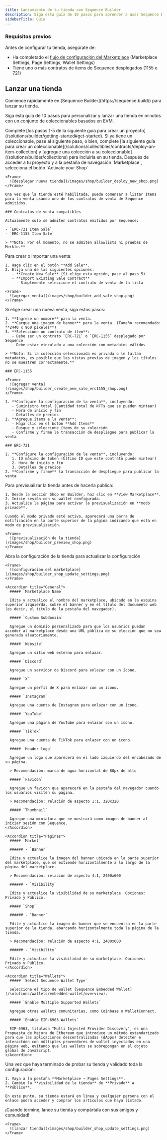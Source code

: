 ```yaml
---
title: Lanzamiento de tu tienda con Sequence Builder
description: Siga esta guía de 10 pasos para aprender a usar Sequence Builder, que ofrece a los creadores de juegos una tienda que puede personalizarse e integrarse fácilmente en la experiencia de su juego, sin necesidad de experiencia en programación.
sidebarTitle: Guía
---
```


### Requisitos previos
Antes de configurar tu tienda, asegúrate de:
- Ha completado el [flujo de configuración del Marketplace](/solutions/marketplaces/white-label-marketplace/guide) (Marketplace Settings, Page Settings, Wallet Settings)
- Tiene uno o más contratos de ítems de Sequence desplegados (1155 o 721)

## Lanzar una tienda

<Note>
  Comience rápidamente en [Sequence Builder](https://sequence.build/) para lanzar su tienda.
</Note>

Siga esta guía de 10 pasos para personalizar y lanzar una tienda en minutos con un conjunto de coleccionables basados en EVM.

<Steps>
  <Step title="Crear proyecto">
    Complete [los pasos 1-5 de la siguiente guía para crear un proyecto](/solutions/builder/getting-started#get-started).
  </Step>

  <Step title="Opcional: Crear coleccionable">
    Si ya tiene un coleccionable, pase al siguiente paso, o bien, complete [la siguiente guía para crear un coleccionable](/solutions/collectibles/contracts/deploy-an-item-collection) y [agregue una colección a su coleccionable](/solutions/builder/collections) para incluirla en su tienda.
  </Step>

  <Step title="Desplegar tienda">
    Después de acceder a tu proyecto y a la pestaña de navegación `Marketplace`, selecciona el botón `Activate your Shop`

    <Frame>
      ![desplegar nueva tienda](/images/shop/builder_deploy_new_shop.png)
    </Frame>

    Una vez que la tienda esté habilitada, puede comenzar a listar ítems para la venta usando uno de los contratos de venta de Sequence admitidos.

    ### Contratos de venta compatibles

    Actualmente solo se admiten contratos emitidos por Sequence:

    - `ERC-721 Item Sale`
    - `ERC-1155 Item Sale`

    > **Nota: Por el momento, no se admiten allowlists ni pruebas de Merkle.**
  </Step>

  <Step title="Agregar una venta">
    Para crear o importar una venta:

    1. Haga clic en el botón **Add Sale**.
    2. Elija una de las siguientes opciones:
       - **Create New Sale** (Si elige esta opción, pase al paso 5)
       - **Import Existing Sale Contract**
         - Simplemente seleccione el contrato de venta de la lista

    <Frame>
      ![agregar venta](/images/shop/builder_add_sale_shop.png)
    </Frame>
  </Step>

  <Step title="Crear una nueva venta">
    Si elige crear una nueva venta, siga estos pasos:

    1. **Ingrese un nombre** para la venta.
    2. **Cargue una imagen de banner** para la venta. (Tamaño recomendado: **2440 x 960 píxeles**)
    3. **Seleccione un contrato de ítem**:
       - Debe ser un contrato `ERC-721` o `ERC-1155` desplegado por Sequence
       - Debe estar vinculado a una colección con metadatos válidos

    > **Nota: Si la colección seleccionada es privada o le faltan metadatos, es posible que las vistas previas de imagen y los títulos no se muestren correctamente.**

    ### ERC-1155

    <Frame>
      ![agregar venta](/images/shop/builder_create_new_sale_erc1155_shop.png)
    </Frame>

    1. **Configure la configuración de la venta**, incluyendo:
       - Suministro total (Cantidad total de NFTs que se pueden mintear)
       - Hora de inicio y fin
       - Detalles de precios
    2. **Agregue ítems a la venta**:
       - Haga clic en el botón **Add Items**
       - Busque y seleccione ítems de su colección
       - Confirme y firme la transacción de despliegue para publicar la venta

    ### ERC-721

    1. **Configure la configuración de la venta**, incluyendo:
       1. ID máximo de token (Último ID que este contrato puede mintear)
       2. Hora de inicio y fin
       3. Detalles de precios
    2. **Confirme y firme** la transacción de despliegue para publicar la venta
  </Step>

  <Step title="Previsualización y prueba de la tienda">
    Para previsualizar la tienda antes de hacerla pública:

    1. Desde la sección Shop en Builder, haz clic en **View Marketplace**.
    2. Inicie sesión con su wallet configurada.
    3. Actualice la página para activar la previsualización en **modo privado**.

    Cuando el modo privado esté activo, aparecerá una barra de notificación en la parte superior de la página indicando que está en modo de previsualización.

    <Frame>
      ![previsualización de la tienda](/images/shop/builder_preview_shop.png)
    </Frame>
  </Step>

  <Step title="Actualizar configuración de la tienda">
    Abra la configuración de la tienda para actualizar la configuración

    <Frame>
      ![configuración del marketplace](/images/shop/builder_shop_update_settings.png)
    </Frame>

    <Accordion title="General">
      ##### `Marketplace Name`

      Edite y actualice el nombre del marketplace, ubicado en la esquina superior izquierda, sobre el banner y en el título del documento web (es decir, el título de la pestaña del navegador).

      ##### `Custom Subdomain`

      Agregue un dominio personalizado para que los usuarios puedan acceder al marketplace desde una URL pública de su elección que no sea generada aleatoriamente.

      ##### `Website`

      Agregue un sitio web externo para enlazar.

      ##### `Discord`

      Agregue un servidor de Discord para enlazar con un ícono.

      ##### `X`

      Agregue un perfil de X para enlazar con un ícono.

      ##### `Instagram`

      Agregue una cuenta de Instagram para enlazar con un ícono.

      ##### `YouTube`

      Agregue una página de YouTube para enlazar con un ícono.

      ##### `TikTok`

      Agregue una cuenta de TikTok para enlazar con un ícono.

      ##### `Header logo`

      Agregue un logo que aparecerá en el lado izquierdo del encabezado de su página.

      > Recomendación: marca de agua horizontal de 80px de alto

      ##### `Favicon`

      Agregue un favicon que aparecerá en la pestaña del navegador cuando los usuarios visiten su página.

      > Recomendación: relación de aspecto 1:1, 320x320

      ##### `Thumbnail`

      Agregue una miniatura que se mostrará como imagen de banner al iniciar sesión con Sequence.
    </Accordion>

    <Accordion title="Páginas">
      ##### `Market`

      ###### - `Banner`

      Edite y actualice la imagen del banner ubicada en la parte superior del marketplace, que se extiende horizontalmente a lo largo de la página del marketplace.

      > Recomendación: relación de aspecto 4:1, 2400x600

      ###### - `Visibility`

      Edite y actualice la visibilidad de su marketplace. Opciones: Privado y Público.

      ##### `Shop`

      ###### - `Banner`

      Edite y actualice la imagen de banner que se encuentra en la parte superior de la tienda, abarcando horizontalmente toda la página de la tienda.

      > Recomendación: relación de aspecto 4:1, 2400x600

      ###### - `Visibility`

      Edite y actualice la visibilidad de su marketplace. Opciones: Privado y Público.
    </Accordion>

    <Accordion title="Wallets">
      ##### `Select Sequence Wallet Type`

      Seleccione el tipo de wallet [Sequence Embedded Wallet](/solutions/wallets/embedded-wallet/overview).

      ##### `Enable Multiple Supported Wallets`

      Agregue otras wallets comunitarias, como Coinbase o WalletConnect.

      ##### `Enable EIP-6963 Wallets`

      EIP-6963, titulada "Multi Injected Provider Discovery", es una Propuesta de Mejora de Ethereum que introduce un método estandarizado para que las aplicaciones descentralizadas (dApps) detecten e interactúen con múltiples proveedores de wallet inyectados en una página web, evitando que las wallets se sobrepongan en el objeto global de JavaScript.
    </Accordion>
  </Step>

  <Step title="Publicar tienda">
    Una vez que haya terminado de probar su tienda y validado toda la configuración:

    1. Vaya a la pestaña **Marketplace → Pages Settings**.
    2. Cambie la **visibilidad de la tienda** de **Privado** a **Público**.

    En este punto, su tienda estará en línea y cualquier persona con el enlace podrá acceder y comprar los artículos que haya listado.
  </Step>

  <Step title="Lanzar tienda">
    ¡Cuando termine, lance su tienda y compártala con sus amigos y comunidad!

    <Frame>
      ![lanzar tienda](/images/shop/builder_shop_update_settings.png)
    </Frame>
  </Step>
</Steps>